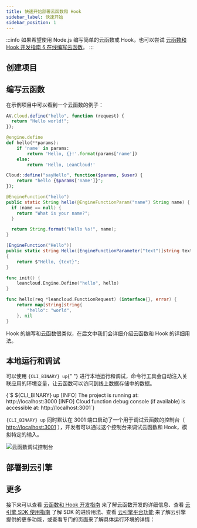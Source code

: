 ```yaml
---
title: 快速开始部署云函数和 Hook
sidebar_label: 快速开始
sidebar_position: 1
---
```



<FunctionsIntroduction />

:::info
如果希望使用 Node.js 编写简单的云函数或 Hook，也可以尝试 [云函数和 Hook 开发指南 § 在线编写云函数](/v3/sdk/engine/functions/guides/#在线编写云函数)。
:::

## 创建项目

<QuickStartNew appName="my-functions" />

## 编写云函数

在示例项目中可以看到一个云函数的例子：

<EngineRuntimes>
<TabItem value='nodejs'>

```js title='cloud.js'
AV.Cloud.define("hello", function (request) {
  return "Hello world!";
});
```

</TabItem>
<TabItem value='python'>

```python title='cloud.py'
@engine.define
def hello(**params):
    if 'name' in params:
        return 'Hello, {}!'.format(params['name'])
    else:
        return 'Hello, LeanCloud!'
```

</TabItem>
<TabItem value='php'>

```php title='src/cloud.php'
Cloud::define("sayHello", function($params, $user) {
    return "hello {$params['name']}";
});
```

</TabItem>
<TabItem value='java'>

```java title='src/main/java/cn/leancloud/demo/todo/Cloud.java'
@EngineFunction("hello")
public static String hello(@EngineFunctionParam("name") String name) {
  if (name == null) {
    return "What is your name?";
  }

  return String.format("Hello %s!", name);
}
```

</TabItem>
<TabItem value='dotnet'>

```cs title='web/HelloSample.cs'
[EngineFunction("Hello")]
public static string Hello([EngineFunctionParameter("text")]string text)
{
    return $"Hello, {text}";
}
```

</TabItem>
<TabItem value='go'>

```go title='functions/hello.go'
func init() {
	leancloud.Engine.Define("hello", hello)
}

func hello(req *leancloud.FunctionRequest) (interface{}, error) {
	return map[string]string{
		"hello": "world",
	}, nil
}
```

</TabItem>
</EngineRuntimes>

Hook 的编写和云函数很类似，在后文中我们会详细介绍云函数和 Hook 的详细用法。

## 本地运行和调试

<p>
  可以使用 <code>{CLI_BINARY} up</code>{" "}
  进行本地运行和调试，命令行工具会自动注入关联应用的环境变量，让云函数可以访问到线上数据存储中的数据。
</p>

<CodeBlock className="sh">
  {`$ ${CLI_BINARY} up
[INFO] The project is running at: http://localhost:3000
[INFO] Cloud function debug console (if available) is accessible at: http://localhost:3001`}
</CodeBlock>

<p>
  <code>{CLI_BINARY} up</code> 同时默认在 3001
  端口启动了一个用于调试云函数的控制台（
  <a href="http://localhost:3001">http://localhost:3001</a>
  ），开发者可以通过这个控制台来调试云函数和 Hook，模拟特定的输入。
</p>

![云函数调试控制台](/img/cloud-engine/engine-cli-debug-console.png)

## 部署到云引擎

<QuickStartDeploy />

## 更多

接下来可以查看 [云函数和 Hook 开发指南](/v3/sdk/engine/functions/guides) 来了解云函数开发的详细信息、查看 [云引擎 SDK 使用指南](/v3/sdk/engine/functions/sdk) 了解 SDK 的进阶用法、查看 [云引擎平台功能](/v3/sdk/engine/platform) 来了解云引擎提供的更多功能，或查看专门的页面来了解具体运行环境的详情：

<PlatformRuntimes />

